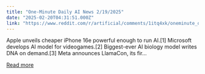 ```yaml
---
title: "One-Minute Daily AI News 2/19/2025"
date: "2025-02-20T04:31:51.000Z"
link: "https://www.reddit.com/r/artificial/comments/1itq4xk/oneminute_daily_ai_news_2192025/"
---
```


Apple unveils cheaper iPhone 16e powerful enough to run AI.[1]
 Microsoft develops AI model for videogames.[2]
 Biggest-ever AI biology model writes DNA on demand.[3]
 Meta announces LlamaCon, its fir...

[Read more](https://www.reddit.com/r/artificial/comments/1itq4xk/oneminute_daily_ai_news_2192025/)

